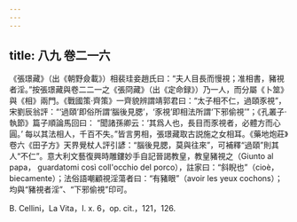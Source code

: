 ```yaml
---
---
---
```

title: 八九 卷二一六
---




《張璟藏》（出《朝野僉載》）相裴珪妾趙氏曰：“夫人目長而慢視；准相書，豬視者淫。”按張璟藏與卷二二一之《張冏藏》（出《定命録》）乃一人，而分屬《卜筮》與《相》兩門。《戰國策·齊策》一齊貌辨謂靖郭君曰：“太子相不仁，過頤豕視”，宋劉辰翁評：“‘過頤’即俗所謂‘腦後見腮’，‘豕視’即相法所謂‘下邪偷視’”；《孔叢子·執節》篇子順論馬回曰： “聞諸孫卿云：‘其爲人也，長目而豕視者，必體方而心圓。’ 每以其法相人，千百不失。”皆言男相，張璟藏取古説施之女相耳。《藥地炮莊》卷六《田子方》天界覺杖人評引諺：“腦後見腮，莫與往來”，可補釋“過頤”則其人“不仁”。意大利文藝復興時雕鏤妙手自記晉謁教皇，教皇豬視之（Giunto al papa， guardatomi così coll'occhio del porco），註家曰：“斜睨也”（cioè， biecamente）；法俗語嘲顧視淫蕩者曰：“有豬眼”（avoir les yeux cochons）；均與“豬視者淫”、“下邪偷視”印可。

B. Cellini，La Vita，I. x. 6，op. cit.，121，126.